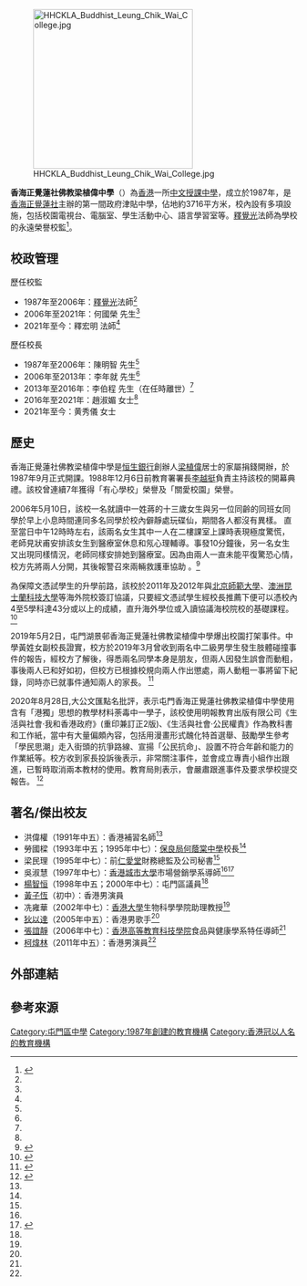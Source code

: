{{refimprove|time=2018-04-28T11:28:28+00:00}}
{{Infobox school
| name = 香海正覺蓮社佛教梁植偉中學
| native_name = HHCKLA Buddhist Leung Chik Wai College
| logo = 
| logo size = 
| logo caption = 
| image = East of HHCKLA Buddhist Leung Chik Wai College.jpg
| image size = 
| image_caption = 校舍東面
| address = [[香港|香港]][[新界|新界]][[屯門|屯門]][[湖景邨|湖景邨]][[湖暉街|湖暉街]]7號
| postcode = 
| zipcode = 
| coordinates = 
| schooltype = 津貼男女校
| motto = 覺正行儀
| motto_translation = 
| religious_affiliation = [[佛教|佛教]]
| denomination = 
| patron = 
| opened = 
| established = 1987年
| founded = 
| founder = 
| status = 
| closed = 
| locale = 
| oversight = 
| superintendent = 釋宏明法師
| principal = 黄秀儀女士
| enrollment = 675
| campus_size = 3,716 平方米
| number = {{Tel|1=852|2=86|3=2467 6672}}
| fax = school@blcwc.edu.hk
| website = https://www.blcwc.edu.hk/
| lastupdate = 2019年11月23日
}}

[[File:HHCKLA_Buddhist_Leung_Chik_Wai_College.jpg|280px]]

'''香海正覺蓮社佛教梁植偉中學'''（{{lang-en|HHCKLA Buddhist Leung Chik Wai College}}）為[[香港|香港]]一所[[香港中文授課中學|中文授課中學]]，成立於1987年，是[[香海正覺蓮社|香海正覺蓮社]]主辦的第一間政府津貼中學，佔地約3716平方米，校內設有多項設施，包括校園電視台、電腦室、學生活動中心、語言學習室等。[[釋覺光|釋覺光]]法師為學校的永遠榮譽校監<ref name="三十周年校慶紀念特刊">{{cite web |url=https://www.blcwc.edu.hk/attachment/pub/1513327621OWNx4.pdf |title=三十周年校慶紀念特刊 |last= |first= |date=2017 |website= |language= |publisher=香海正覺蓮社佛教梁植偉中學 |access-date=2022-01-24 |quote=}}</ref>。

==校政管理==
;歷任校監
*1987年至2006年：[[釋覺光|釋覺光]]法師<ref name="三十周年校慶紀念特刊" />
*2006年至2021年：何國榮 先生<ref name="三十周年校慶紀念特刊" />
*2021年至今：釋宏明 法師<ref name="三十周年校慶紀念特刊" />

;歷任校長
*1987年至2006年：陳明智 先生<ref name="三十周年校慶紀念特刊" />
*2006年至2013年：李年就 先生<ref name="三十周年校慶紀念特刊" />
*2013年至2016年：李伯程 先生（在任時離世）<ref name="三十周年校慶紀念特刊" />
*2016年至2021年：趙淑媚 女士<ref name="三十周年校慶紀念特刊" />
*2021年至今：黄秀儀 女士

==歷史==
香海正覺蓮社佛教梁植偉中學是[[恒生銀行|恒生銀行]]創辦人[[梁植偉|梁植偉]]居士的家屬捐錢開辦，於1987年9月正式開課。1988年12月6日前教育署署長[[李越挺|李越挺]]負責主持該校的開幕典禮。該校曾連續7年獲得「有心學校」榮譽及「關愛校園」榮譽。

2006年5月10日，該校一名就讀中一姓蔣的十三歲女生與另一位同齡的同班女同學於早上小息時間連同多名同學於校內僻靜處玩碟仙，期間各人都沒有異樣。 直至當日中午12時時左右，該兩名女生其中一人在二樓課室上課時表現極度驚慌，老師見狀甫安排該女生到醫療室休息和氖心理輔導。事發10分鐘後，另一名女生又出現同樣情況，老師同樣安排她到醫療室。因為由兩人一直未能平復驚恐心情，校方先將兩人分開，其後報警召來兩輛救護車協助 。<ref>{{cite web|url=http://orientaldaily.on.cc/archive/20060511/new/new_a04cnt.html|title=玩碟仙兩女生撞邪|accessdate=2019-11-22|archive-url=https://web.archive.org/web/20160917173313/http://orientaldaily.on.cc/archive/20060511/new/new_a04cnt.html|archive-date=2016-09-17|dead-url=no}}</ref>

為保障文憑試學生的升學前路，該校於2011年及2012年與[[北京師範大學|北京師範大學]]、[[澳洲昆士蘭科技大學|澳洲昆士蘭科技大學]]等海外院校簽訂協議，只要經文憑試學生經校長推薦下便可以憑校內4至5學科達43分或以上的成績，直升海外學位或入讀協議海校院校的基礎課程。
<ref>{{cite web|url=https://life.mingpao.com/general/article?issue=20120206&nodeid=1508147715878|title= 中學海外簽協議 校內成績升大學|accessdate=2012-02-06|archive-url=https://life.mingpao.com/general/article?issue=20120206&nodeid=1508147715878|archive-date=2012-02-06|dead-url=no}}</ref>

2019年5月2日，屯門湖景邨香海正覺蓮社佛教梁植偉中學爆出校園打架事件。中學黃姓女副校長證實，校方於2019年3月曾收到兩名中二級男學生發生肢體碰撞事件的報告，經校方了解後，得悉兩名同學本身是朋友，但兩人因發生誤會而動粗，事後兩人已和好如初，但校方已根據校規向兩人作出懲處，兩人動粗一事將留下紀錄，同時亦已就事件通知兩人的家長。
<ref>{{cite web|url=https://hk.appledaily.com/breaking/20190502/4FMLL5OYDIG36HRVT4CIWBJGZ4|title= 屯門湖景邨香海正覺蓮社佛教梁植偉中學爆出校園打架事件|accessdate=2019-05-02|archive-url=https://hk.appledaily.com/breaking/20190502/4FMLL5OYDIG36HRVT4CIWBJGZ4|title|archive-date=2019-05-02|dead-url=no}}</ref>

2020年8月28日,大公文匯點名批評，表示屯門香海正覺蓮社佛教梁植偉中學使用含有「港獨」思想的教學材料荼毒中一學子，該校使用明報教育出版有限公司《生活與社會·我和香港政府》(重印兼訂正2版)、《生活與社會·公民權責》作為教科書和工作紙，當中有大量偏頗內容，包括用漫畫形式醜化特首選舉、鼓勵學生參考「學民思潮」走入街頭的抗爭路線、宣揚「公民抗命」、設置不符合年齡和能力的作業紙等。校方收到家長投訴後表示，非常關注事件，並會成立專責小組作出跟進，已暫時取消兩本教材的使用。教育局則表示，會嚴肅跟進事件及要求學校提交報告。
<ref>{{cite web|url=http://news.wenweipo.com/2020/08/28/IN2008280077.htm|title=屯門梁植偉中學再現「毒教材」 教育局責成出版商修正|accessdate=2020年8月28日|archive-url=https://web.archive.org/web/20200828231601/http://news.wenweipo.com/2020/08/28/IN2008280077.htm|5=title|archive-date=2020-08-28|dead-url=no}}</ref>

==著名/傑出校友==
* 洪偉權（1991年中五）：香港補習名師<ref name="三十周年校慶紀念特刊" />
* 勞國樑（1993年中五；1995年中七）：[[保良局何蔭棠中學|保良局何蔭棠中學]]校長<ref name="三十周年校慶紀念特刊" />
* 梁民理（1995年中七）：前[[仁愛堂|仁愛堂]]財務總監及公司秘書<ref name="三十周年校慶紀念特刊" />
* 吳淑慧（1997年中七）：[[香港城市大學|香港城市大學]]市場營銷學系導師<ref name="三十周年校慶紀念特刊" /><ref>{{cite web |url=https://www.blcwc.edu.hk/award_detail.php?aid=33 |title=傑出校友 薪火相傳 |date= |website= |language= |publisher=香海正覺蓮社佛教梁植偉中學 |access-date=2022-01-24 |quote=}}</ref>
* [[楊智恒|楊智恒]]（1998年中五；2000年中七）：屯門區議員<ref name="三十周年校慶紀念特刊" />
* [[黃子恆|黃子恆]]（初中）：香港男演員
* 冼雍華（2002年中七）：[[香港大學|香港大學]]生物科學學院助理教授<ref name="三十周年校慶紀念特刊" />
* [[狄以達|狄以達]]（2005年中五）：香港男歌手<ref name="三十周年校慶紀念特刊" />
* [[張誼靜|張誼靜]]（2006年中七）：[[香港高等教育科技學院|香港高等教育科技學院]]食品與健康學系特任導師<ref name="三十周年校慶紀念特刊" />
* [[柯煒林|柯煒林]]（2011年中五）：香港男演員<ref name="三十周年校慶紀念特刊" />

==外部連結==
{{Official website|https://www.blcwc.edu.hk/}}

==參考來源==
{{reflist}}

{{DEFAULTSORT:H}}

[[Category:屯門區中學|Category:屯門區中學]]
[[Category:1987年創建的教育機構|Category:1987年創建的教育機構]]
[[Category:香港冠以人名的教育機構|Category:香港冠以人名的教育機構]]